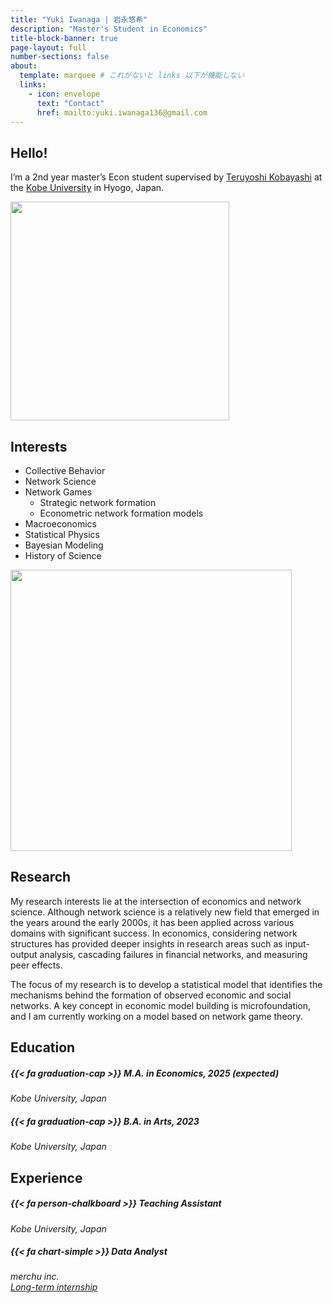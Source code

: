 ```yaml
---
title: "Yuki Iwanaga | 岩永悠希"
description: "Master's Student in Economics"
title-block-banner: true
page-layout: full
number-sections: false
about:
  template: marquee # これがないと links 以下が機能しない
  links: 
    - icon: envelope
      text: "Contact"
      href: mailto:yuki.iwanaga136@gmail.com
---
```


<!-- columns 環境は、どの媒体でも column を作ってしまうため、スマホでは非常に見にくい。媒体によって柔軟に要素を配置するには {layout="[]"} 環境を使う。
:::: {.columns}

::: {.column width="60%"}
## Hello!

I'm a 2nd year master's Econ student supervised by [Teruyoshi Kobayashi](https://terukobayashi.wordpress.com/) at the [Kobe University](https://www.kobe-u.ac.jp/ja/) in Hyogo, Japan.

<div style="margin-top: 36px;"></div>
:::

::: {.column width="40%"}
[![](assets/images/network_SBM.svg){width=350 fig-align="center"}](https://graph-tool.skewed.de/)
:::

:::: -->

::: {layout="[55,-1,45]"}

::: {#first-column}
## Hello!

I'm a 2nd year master's Econ student supervised by [Teruyoshi Kobayashi](https://terukobayashi.wordpress.com/) at the [Kobe University](https://www.kobe-u.ac.jp/ja/) in Hyogo, Japan.
:::

::: {#second-column}
[![](assets/images/network_SBM.svg){width=350 fig-align="center"}](https://graph-tool.skewed.de/)
:::

:::


::: {layout="[50,50]"}

::: {#first-column}
## Interests

- Collective Behavior
- Network Science
- Network Games
  - Strategic network formation
  - Econometric network formation models
- Macroeconomics
- Statistical Physics
- Bayesian Modeling
- History of Science

![](assets/images/collective_behavior.png){width=450 fig-align="left"}

:::

::: {#second-column}
## Research

My research interests lie at the intersection of economics and network science. Although network science is a relatively new field that emerged in the years around the early 2000s, it has been applied across various domains with significant success. In economics, considering network structures has provided deeper insights in research areas such as input-output analysis, cascading failures in financial networks, and measuring peer effects.

The focus of my research is to develop a statistical model that identifies the mechanisms behind the formation of observed economic and social networks. A key concept in economic model building is microfoundation, and I am currently working on a model based on network game theory.

:::

:::


::: {layout="[50,50]" layout-valign="top"}

::: {#first-column}
## Education

##### [{{< fa graduation-cap >}}]{.color-minty} M.A. in Economics, 2025 (expected)

_Kobe University, Japan_

##### [{{< fa graduation-cap >}}]{.color-minty} B.A. in Arts, 2023

_Kobe University, Japan_

:::

::: {#second-column}
## Experience

##### [{{< fa person-chalkboard >}}]{.color-minty} Teaching Assistant

_Kobe University, Japan_

##### [{{< fa chart-simple >}}]{.color-minty} Data Analyst

_merchu inc._<br>
_[Long-term internship](https://merchu.notion.site/c70f2fe8b3534740a654fed5c19e73b0)_

:::

:::

<!-- 以下の columns 環境だと若干右側のブロックが左寄りになる -->

<!-- :::: {.columns layout-valign="top"}

::: {.column width="50%"}
## Education

##### [{{< fa graduation-cap >}}]{.color-minty} M.A. in Economics, 2025 (expected)

_Kobe University, Japan_

##### [{{< fa graduation-cap >}}]{.color-minty} B.A. in Arts, 2023

_Kobe University, Japan_

:::

::: {.column width="50%"}
## Experience

##### [{{< fa person-chalkboard >}}]{.color-minty} Teaching Assistant

_Kobe University, Japan_

##### [{{< fa chart-simple >}}]{.color-minty} Data Analyst

_merchu inc._<br>
_[Long-term internship](https://merchu.notion.site/c70f2fe8b3534740a654fed5c19e73b0)_

:::

:::: -->